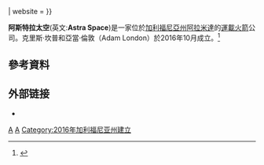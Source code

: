 {{short description|American aerospace company}}
{{Infobox company
| name             = ASTRA
| logo             = Astra, Inc. logo black.png
| image            = Astra Rocket 3.0 flight 1 launch campaign 85.jpg

| industry         = [[航太|航太]]
| founder          = {{unbulleted list|Chris Kemp|Adam London}}
| hq_location_city = [[Alameda,_California|Alameda, California]]
| key_people       = Chris Kemp ([[Chief_executive_officer|CEO]])<br/>Adam London ([[Chief_technology_officer|CTO]])<ref>{{cite web|url=https://astra.com/team/|title=Team {{!}} Astra|work=Astra|access-date=2020-06-12|archive-date=2020-04-25|archive-url=https://web.archive.org/web/20200425094600/https://astra.com/team/|dead-url=no}}</ref>
| website          = {{URL|http://astra.com}}
}}

'''阿斯特拉太空'''(英文:'''Astra Space''')是一家位於[[加利福尼亞州|加利福尼亞州]][[阿拉米達|阿拉米達]]的[[運載火箭|運載火箭]]公司。克里斯·坎普和亞當·倫敦（Adam London）於2016年10月成立。<ref>{{cite web|url=https://www.darpa.mil/news-events/darpa-launch-challenge|title=DARPA Launch Challenge|access-date=2020-03-03|archive-date=2020-06-23|archive-url=https://web.archive.org/web/20200623114012/https://www.darpa.mil/news-events/darpa-launch-challenge|dead-url=no}}</ref>

==參考資料==
{{Reflist|2}}

==外部链接==
* {{twitter|Astra}}

[[Category:美国航天|A]]
[[Category:商業發射服務提供商|A]]
[[Category:2016年加利福尼亚州建立|Category:2016年加利福尼亚州建立]]